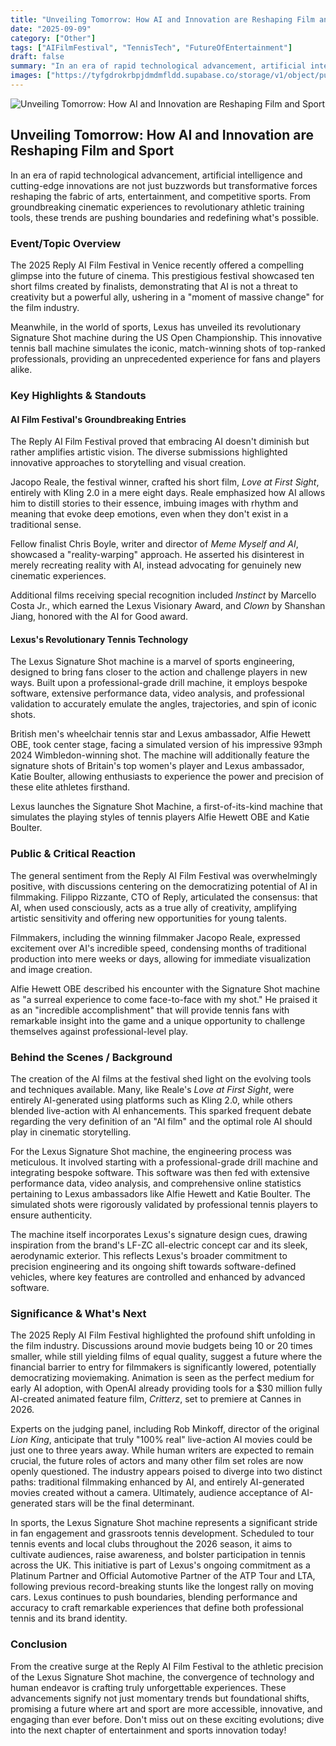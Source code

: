 ```yaml
---
title: "Unveiling Tomorrow: How AI and Innovation are Reshaping Film and Sport"
date: "2025-09-09"
category: ["Other"]
tags: ["AIFilmFestival", "TennisTech", "FutureOfEntertainment"]
draft: false
summary: "In an era of rapid technological advancement, artificial intelligence and cutting-edge innovations are not just buzzwords but transformative forces reshaping the fabric of arts, entertainment, and competitive sports. From groundbreaking cinematic experiences to revolutionary athletic training tools, these trends are pushing boundaries and redefining what's possible."
images: ["https://tyfgdrokrbpjdmdmfldd.supabase.co/storage/v1/object/public/image/2025-09-09-14-04-32-293-04-00.jpg"]
---
```



![Unveiling Tomorrow: How AI and Innovation are Reshaping Film and Sport](https://tyfgdrokrbpjdmdmfldd.supabase.co/storage/v1/object/public/image/2025-09-09-14-04-32-293-04-00.jpg)

## Unveiling Tomorrow: How AI and Innovation are Reshaping Film and Sport

In an era of rapid technological advancement, artificial intelligence and cutting-edge innovations are not just buzzwords but transformative forces reshaping the fabric of arts, entertainment, and competitive sports. From groundbreaking cinematic experiences to revolutionary athletic training tools, these trends are pushing boundaries and redefining what's possible.

### Event/Topic Overview

The 2025 Reply AI Film Festival in Venice recently offered a compelling glimpse into the future of cinema. This prestigious festival showcased ten short films created by finalists, demonstrating that AI is not a threat to creativity but a powerful ally, ushering in a "moment of massive change" for the film industry.

Meanwhile, in the world of sports, Lexus has unveiled its revolutionary Signature Shot machine during the US Open Championship. This innovative tennis ball machine simulates the iconic, match-winning shots of top-ranked professionals, providing an unprecedented experience for fans and players alike.

### Key Highlights & Standouts

#### AI Film Festival's Groundbreaking Entries

The Reply AI Film Festival proved that embracing AI doesn't diminish but rather amplifies artistic vision. The diverse submissions highlighted innovative approaches to storytelling and visual creation.

Jacopo Reale, the festival winner, crafted his short film, *Love at First Sight*, entirely with Kling 2.0 in a mere eight days. Reale emphasized how AI allows him to distill stories to their essence, imbuing images with rhythm and meaning that evoke deep emotions, even when they don't exist in a traditional sense.

Fellow finalist Chris Boyle, writer and director of *Meme Myself and AI*, showcased a "reality-warping" approach. He asserted his disinterest in merely recreating reality with AI, instead advocating for genuinely new cinematic experiences.

Additional films receiving special recognition included *Instinct* by Marcello Costa Jr., which earned the Lexus Visionary Award, and *Clown* by Shanshan Jiang, honored with the AI for Good award.

#### Lexus's Revolutionary Tennis Technology

The Lexus Signature Shot machine is a marvel of sports engineering, designed to bring fans closer to the action and challenge players in new ways. Built upon a professional-grade drill machine, it employs bespoke software, extensive performance data, video analysis, and professional validation to accurately emulate the angles, trajectories, and spin of iconic shots.

British men's wheelchair tennis star and Lexus ambassador, Alfie Hewett OBE, took center stage, facing a simulated version of his impressive 93mph 2024 Wimbledon-winning shot. The machine will additionally feature the signature shots of Britain's top women's player and Lexus ambassador, Katie Boulter, allowing enthusiasts to experience the power and precision of these elite athletes firsthand.

Lexus launches the Signature Shot Machine, a first-of-its-kind machine that simulates the playing styles of tennis players Alfie Hewett OBE and Katie Boulter.

### Public & Critical Reaction

The general sentiment from the Reply AI Film Festival was overwhelmingly positive, with discussions centering on the democratizing potential of AI in filmmaking. Filippo Rizzante, CTO of Reply, articulated the consensus: that AI, when used consciously, acts as a true ally of creativity, amplifying artistic sensitivity and offering new opportunities for young talents.

Filmmakers, including the winning filmmaker Jacopo Reale, expressed excitement over AI's incredible speed, condensing months of traditional production into mere weeks or days, allowing for immediate visualization and image creation.

Alfie Hewett OBE described his encounter with the Signature Shot machine as "a surreal experience to come face-to-face with my shot." He praised it as an "incredible accomplishment" that will provide tennis fans with remarkable insight into the game and a unique opportunity to challenge themselves against professional-level play.

### Behind the Scenes / Background

The creation of the AI films at the festival shed light on the evolving tools and techniques available. Many, like Reale's *Love at First Sight*, were entirely AI-generated using platforms such as Kling 2.0, while others blended live-action with AI enhancements. This sparked frequent debate regarding the very definition of an "AI film" and the optimal role AI should play in cinematic storytelling.

For the Lexus Signature Shot machine, the engineering process was meticulous. It involved starting with a professional-grade drill machine and integrating bespoke software. This software was then fed with extensive performance data, video analysis, and comprehensive online statistics pertaining to Lexus ambassadors like Alfie Hewett and Katie Boulter. The simulated shots were rigorously validated by professional tennis players to ensure authenticity.

The machine itself incorporates Lexus's signature design cues, drawing inspiration from the brand's LF-ZC all-electric concept car and its sleek, aerodynamic exterior. This reflects Lexus's broader commitment to precision engineering and its ongoing shift towards software-defined vehicles, where key features are controlled and enhanced by advanced software.

### Significance & What's Next

The 2025 Reply AI Film Festival highlighted the profound shift unfolding in the film industry. Discussions around movie budgets being 10 or 20 times smaller, while still yielding films of equal quality, suggest a future where the financial barrier to entry for filmmakers is significantly lowered, potentially democratizing moviemaking. Animation is seen as the perfect medium for early AI adoption, with OpenAI already providing tools for a $30 million fully AI-created animated feature film, *Critterz*, set to premiere at Cannes in 2026.

Experts on the judging panel, including Rob Minkoff, director of the original *Lion King*, anticipate that truly "100% real" live-action AI movies could be just one to three years away. While human writers are expected to remain crucial, the future roles of actors and many other film set roles are now openly questioned. The industry appears poised to diverge into two distinct paths: traditional filmmaking enhanced by AI, and entirely AI-generated movies created without a camera. Ultimately, audience acceptance of AI-generated stars will be the final determinant.

In sports, the Lexus Signature Shot machine represents a significant stride in fan engagement and grassroots tennis development. Scheduled to tour tennis events and local clubs throughout the 2026 season, it aims to cultivate audiences, raise awareness, and bolster participation in tennis across the UK. This initiative is part of Lexus's ongoing commitment as a Platinum Partner and Official Automotive Partner of the ATP Tour and LTA, following previous record-breaking stunts like the longest rally on moving cars. Lexus continues to push boundaries, blending performance and accuracy to craft remarkable experiences that define both professional tennis and its brand identity.

### Conclusion

From the creative surge at the Reply AI Film Festival to the athletic precision of the Lexus Signature Shot machine, the convergence of technology and human endeavor is crafting truly unforgettable experiences. These advancements signify not just momentary trends but foundational shifts, promising a future where art and sport are more accessible, innovative, and engaging than ever before. Don't miss out on these exciting evolutions; dive into the next chapter of entertainment and sports innovation today!


